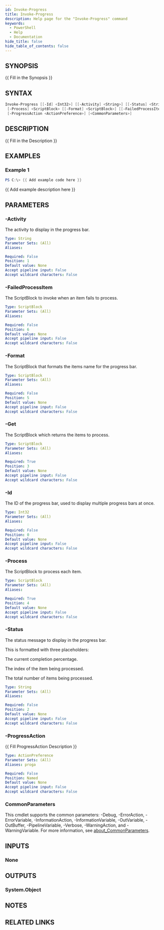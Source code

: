 ```yaml
---
id: Invoke-Progress
title: Invoke-Progress
description: Help page for the "Invoke-Progress" command
keywords:
  - PowerShell
  - Help
  - Documentation
hide_title: false
hide_table_of_contents: false
---
```


## SYNOPSIS

\{\{ Fill in the Synopsis \}\}

## SYNTAX

```powershell
Invoke-Progress [[-Id] <Int32>] [[-Activity] <String>] [[-Status] <String>] [-Get] <ScriptBlock>
 [-Process] <ScriptBlock> [[-Format] <ScriptBlock>] [[-FailedProcessItem] <ScriptBlock>]
 [-ProgressAction <ActionPreference>] [<CommonParameters>]
```

## DESCRIPTION

\{\{ Fill in the Description \}\}

## EXAMPLES

### Example 1

```powershell
PS C:\> {{ Add example code here }}
```

\{\{ Add example description here \}\}

## PARAMETERS

### -Activity

The activity to display in the progress bar.

```yaml
Type: String
Parameter Sets: (All)
Aliases:

Required: False
Position: 1
Default value: None
Accept pipeline input: False
Accept wildcard characters: False
```

### -FailedProcessItem

The ScriptBlock to invoke when an item fails to process.

```yaml
Type: ScriptBlock
Parameter Sets: (All)
Aliases:

Required: False
Position: 6
Default value: None
Accept pipeline input: False
Accept wildcard characters: False
```

### -Format

The ScriptBlock that formats the items name for the progress bar.

```yaml
Type: ScriptBlock
Parameter Sets: (All)
Aliases:

Required: False
Position: 5
Default value: None
Accept pipeline input: False
Accept wildcard characters: False
```

### -Get

The ScriptBlock which returns the items to process.

```yaml
Type: ScriptBlock
Parameter Sets: (All)
Aliases:

Required: True
Position: 3
Default value: None
Accept pipeline input: False
Accept wildcard characters: False
```

### -Id

The ID of the progress bar, used to display multiple progress bars at once.

```yaml
Type: Int32
Parameter Sets: (All)
Aliases:

Required: False
Position: 0
Default value: None
Accept pipeline input: False
Accept wildcard characters: False
```

### -Process

The ScriptBlock to process each item.

```yaml
Type: ScriptBlock
Parameter Sets: (All)
Aliases:

Required: True
Position: 4
Default value: None
Accept pipeline input: False
Accept wildcard characters: False
```

### -Status

The status message to display in the progress bar.

This is formatted with three placeholders:

The current completion percentage.

The index of the item being processed.

The total number of items being processed.

```yaml
Type: String
Parameter Sets: (All)
Aliases:

Required: False
Position: 2
Default value: None
Accept pipeline input: False
Accept wildcard characters: False
```

### -ProgressAction

\{\{ Fill ProgressAction Description \}\}

```yaml
Type: ActionPreference
Parameter Sets: (All)
Aliases: proga

Required: False
Position: Named
Default value: None
Accept pipeline input: False
Accept wildcard characters: False
```

### CommonParameters

This cmdlet supports the common parameters: -Debug, -ErrorAction, -ErrorVariable, -InformationAction, -InformationVariable, -OutVariable, -OutBuffer, -PipelineVariable, -Verbose, -WarningAction, and -WarningVariable. For more information, see [about_CommonParameters](http://go.microsoft.com/fwlink/?LinkID=113216).

## INPUTS

### None

## OUTPUTS

### System.Object

## NOTES

## RELATED LINKS
